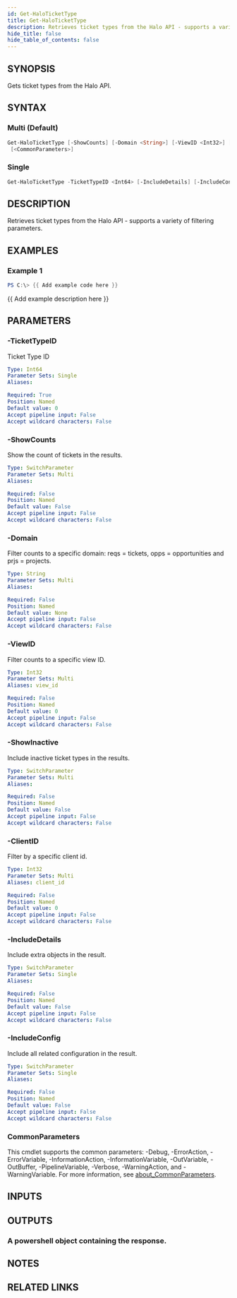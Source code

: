 ```yaml
---
id: Get-HaloTicketType
title: Get-HaloTicketType
description: Retrieves ticket types from the Halo API - supports a variety of filtering parameters.
hide_title: false
hide_table_of_contents: false
---
```


## SYNOPSIS

Gets ticket types from the Halo API.

## SYNTAX

### Multi (Default)

```powershell
Get-HaloTicketType [-ShowCounts] [-Domain <String>] [-ViewID <Int32>] [-ShowInactive] [-ClientID <Int32>]
 [<CommonParameters>]
```

### Single

```powershell
Get-HaloTicketType -TicketTypeID <Int64> [-IncludeDetails] [-IncludeConfig] [<CommonParameters>]
```

## DESCRIPTION

Retrieves ticket types from the Halo API - supports a variety of filtering parameters.

## EXAMPLES

### Example 1

```powershell
PS C:\> {{ Add example code here }}
```

{{ Add example description here }}

## PARAMETERS

### -TicketTypeID

Ticket Type ID

```yaml
Type: Int64
Parameter Sets: Single
Aliases:

Required: True
Position: Named
Default value: 0
Accept pipeline input: False
Accept wildcard characters: False
```

### -ShowCounts

Show the count of tickets in the results.

```yaml
Type: SwitchParameter
Parameter Sets: Multi
Aliases:

Required: False
Position: Named
Default value: False
Accept pipeline input: False
Accept wildcard characters: False
```

### -Domain

Filter counts to a specific domain: reqs = tickets, opps = opportunities and prjs = projects.

```yaml
Type: String
Parameter Sets: Multi
Aliases:

Required: False
Position: Named
Default value: None
Accept pipeline input: False
Accept wildcard characters: False
```

### -ViewID

Filter counts to a specific view ID.

```yaml
Type: Int32
Parameter Sets: Multi
Aliases: view_id

Required: False
Position: Named
Default value: 0
Accept pipeline input: False
Accept wildcard characters: False
```

### -ShowInactive

Include inactive ticket types in the results.

```yaml
Type: SwitchParameter
Parameter Sets: Multi
Aliases:

Required: False
Position: Named
Default value: False
Accept pipeline input: False
Accept wildcard characters: False
```

### -ClientID

Filter by a specific client id.

```yaml
Type: Int32
Parameter Sets: Multi
Aliases: client_id

Required: False
Position: Named
Default value: 0
Accept pipeline input: False
Accept wildcard characters: False
```

### -IncludeDetails

Include extra objects in the result.

```yaml
Type: SwitchParameter
Parameter Sets: Single
Aliases:

Required: False
Position: Named
Default value: False
Accept pipeline input: False
Accept wildcard characters: False
```

### -IncludeConfig

Include all related configuration in the result.

```yaml
Type: SwitchParameter
Parameter Sets: Single
Aliases:

Required: False
Position: Named
Default value: False
Accept pipeline input: False
Accept wildcard characters: False
```

### CommonParameters

This cmdlet supports the common parameters: -Debug, -ErrorAction, -ErrorVariable, -InformationAction, -InformationVariable, -OutVariable, -OutBuffer, -PipelineVariable, -Verbose, -WarningAction, and -WarningVariable. For more information, see [about_CommonParameters](http://go.microsoft.com/fwlink/?LinkID=113216).

## INPUTS

## OUTPUTS

### A powershell object containing the response.

## NOTES

## RELATED LINKS
